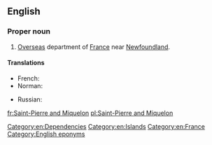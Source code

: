 ==English==
{{wikipedia}}

===Proper noun===
{{en-proper noun}}

# [[overseas|Overseas]] department of [[France]] near [[Newfoundland]].

====Translations====
{{trans-top|department of France}}
* French: {{t+|fr|Saint-Pierre-et-Miquelon}}
* Norman: {{t|nrf|Saint-Pièrre et Miquelon}}
{{trans-mid}}
* Russian: {{t|ru|Сен-Пьер и Микело́н|m|sc=Cyrl|tr=Sen-P'jer i Mikelón}}
{{trans-bottom}}

[[Category:en:Dependencies]]
[[Category:en:Islands]]
[[Category:en:France]]
[[Category:English eponyms]]

[[fr:Saint-Pierre and Miquelon]]
[[pl:Saint-Pierre and Miquelon]]